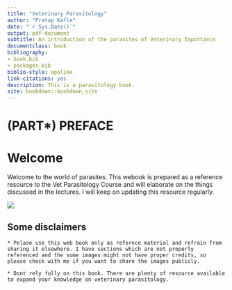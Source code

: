 ```yaml
---
title: "Veterinary Parasitology"
author: "Pratap Kafle"
date: "`r Sys.Date()`"
output: pdf-document
subtitle: An introduction of the parasites of Veterinary Importance
documentclass: book
bibliography:
- book.bib
- packages.bib
biblio-style: apalike
link-citations: yes
description: This is a parasitology book.
site: bookdown::bookdown_site
---
```


# (PART\*) PREFACE {-}

# Welcome {-}

Welcome to the world of parasites. This webook is prepared as a reference resource to the Vet Parasitology Course and will elaborate on the things discussed in the lectures. I will keep on updating this resource regularly.

![](images/cover.jpg)


## Some disclaimers {-}


``` block2
* Pelase use this web book only as refernce material and refrain from sharing it elsewhere. I have sections which are not properly referenced and the some images might not have proper credits, so please check with me if you want to share the images publicly.

* Dont rely fully on this book. There are plenty of resource available to expand your knowledge on veterinary parasitology.
```

